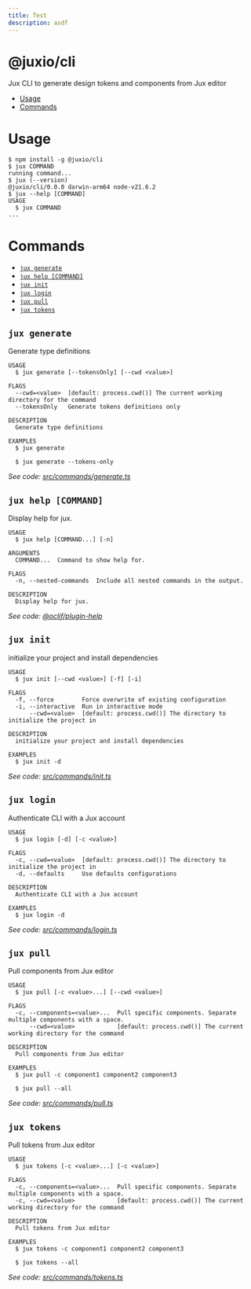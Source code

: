 ```yaml
---
title: Test
description: asdf
---
```


# @juxio/cli

Jux CLI to generate design tokens and components from Jux editor

- [Usage](#usage)
- [Commands](#commands)

# Usage

```sh-session
$ npm install -g @juxio/cli
$ jux COMMAND
running command...
$ jux (--version)
@juxio/cli/0.0.0 darwin-arm64 node-v21.6.2
$ jux --help [COMMAND]
USAGE
  $ jux COMMAND
...
```

# Commands

- [`jux generate`](#jux-generate)
- [`jux help [COMMAND]`](#jux-help-command)
- [`jux init`](#jux-init)
- [`jux login`](#jux-login)
- [`jux pull`](#jux-pull)
- [`jux tokens`](#jux-tokens)

## `jux generate`

Generate type definitions

```
USAGE
  $ jux generate [--tokensOnly] [--cwd <value>]

FLAGS
  --cwd=<value>  [default: process.cwd()] The current working directory for the command
  --tokensOnly   Generate tokens definitions only

DESCRIPTION
  Generate type definitions

EXAMPLES
  $ jux generate

  $ jux generate --tokens-only
```

_See code: [src/commands/generate.ts](https://github.com/packages/cli/blob/v0.0.0/src/commands/generate.ts)_

## `jux help [COMMAND]`

Display help for jux.

```
USAGE
  $ jux help [COMMAND...] [-n]

ARGUMENTS
  COMMAND...  Command to show help for.

FLAGS
  -n, --nested-commands  Include all nested commands in the output.

DESCRIPTION
  Display help for jux.
```

_See code: [@oclif/plugin-help](https://github.com/oclif/plugin-help/blob/v6.2.6/src/commands/help.ts)_

## `jux init`

initialize your project and install dependencies

```
USAGE
  $ jux init [--cwd <value>] [-f] [-i]

FLAGS
  -f, --force        Force overwrite of existing configuration
  -i, --interactive  Run in interactive mode
      --cwd=<value>  [default: process.cwd()] The directory to initialize the project in

DESCRIPTION
  initialize your project and install dependencies

EXAMPLES
  $ jux init -d
```

_See code: [src/commands/init.ts](https://github.com/packages/cli/blob/v0.0.0/src/commands/init.ts)_

## `jux login`

Authenticate CLI with a Jux account

```
USAGE
  $ jux login [-d] [-c <value>]

FLAGS
  -c, --cwd=<value>  [default: process.cwd()] The directory to initialize the project in
  -d, --defaults     Use defaults configurations

DESCRIPTION
  Authenticate CLI with a Jux account

EXAMPLES
  $ jux login -d
```

_See code: [src/commands/login.ts](https://github.com/packages/cli/blob/v0.0.0/src/commands/login.ts)_

## `jux pull`

Pull components from Jux editor

```
USAGE
  $ jux pull [-c <value>...] [--cwd <value>]

FLAGS
  -c, --components=<value>...  Pull specific components. Separate multiple components with a space.
      --cwd=<value>            [default: process.cwd()] The current working directory for the command

DESCRIPTION
  Pull components from Jux editor

EXAMPLES
  $ jux pull -c component1 component2 component3

  $ jux pull --all
```

_See code: [src/commands/pull.ts](https://github.com/packages/cli/blob/v0.0.0/src/commands/pull.ts)_

## `jux tokens`

Pull tokens from Jux editor

```
USAGE
  $ jux tokens [-c <value>...] [-c <value>]

FLAGS
  -c, --components=<value>...  Pull specific components. Separate multiple components with a space.
  -c, --cwd=<value>            [default: process.cwd()] The current working directory for the command

DESCRIPTION
  Pull tokens from Jux editor

EXAMPLES
  $ jux tokens -c component1 component2 component3

  $ jux tokens --all
```

_See code: [src/commands/tokens.ts](https://github.com/packages/cli/blob/v0.0.0/src/commands/tokens.ts)_
